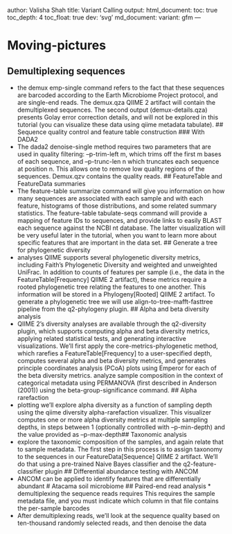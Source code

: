 author: Valisha Shah
title: Variant Calling
output:
  html_document:
    toc: true
    toc_depth: 4
    toc_float: true
    dev: 'svg'
  md_document:
    variant: gfm
---

# Moving-pictures
## Demultiplexing sequences 
* the demux emp-single command refers to the fact that these sequences are barcoded according to the Earth Microbiome Project protocol, and are single-end reads. The demux.qza QIIME 2 artifact will contain the demultiplexed sequences. The second output (demux-details.qza) presents Golay error correction details, and will not be explored in this tutorial (you can visualize these data using qiime metadata tabulate). 
## Sequence quality control and feature table construction 
### With DADA2 
* The dada2 denoise-single method requires two parameters that are used in quality filtering: –p-trim-left m, which trims off the first m bases of each sequence, and –p-trunc-len n which truncates each sequence at position n. This allows one to remove low quality regions of the sequences. Demux.qzv contains the quality reads. 
## FeatureTable and FeatureData summaries 
* The feature-table summarize command will give you information on how many sequences are associated with each sample and with each feature, histograms of those distributions, and some related summary statistics. The feature-table tabulate-seqs command will provide a mapping of feature IDs to sequences, and provide links to easily BLAST each sequence against the NCBI nt database. The latter visualization will be very useful later in the tutorial, when you want to learn more about specific features that are important in the data set. 
## Generate a tree for phylogenetic diversity
* analyses QIIME supports several phylogenetic diversity metrics, including Faith’s Phylogenetic Diversity and weighted and unweighted UniFrac. In addition to counts of features per sample (i.e., the data in the FeatureTable[Frequency] QIIME 2 artifact), these metrics require a rooted phylogenetic tree relating the features to one another. This information will be stored in a Phylogeny[Rooted] QIIME 2 artifact. To generate a phylogenetic tree we will use align-to-tree-mafft-fasttree pipeline from the q2-phylogeny plugin. 
## Alpha and beta diversity analysis 
* QIIME 2’s diversity analyses are available through the q2-diversity plugin, which supports computing alpha and beta diversity metrics, applying related statistical tests, and generating interactive visualizations. We’ll first apply the core-metrics-phylogenetic method, which rarefies a FeatureTable[Frequency] to a user-specified depth, computes several alpha and beta diversity metrics, and generates principle coordinates analysis (PCoA) plots using Emperor for each of the beta diversity metrics. analyze sample composition in the context of categorical metadata using PERMANOVA (first described in Anderson (2001)) using the beta-group-significance command. 
## Alpha rarefaction 
* plotting we’ll explore alpha diversity as a function of sampling depth using the qiime diversity alpha-rarefaction visualizer. This visualizer computes one or more alpha diversity metrics at multiple sampling depths, in steps between 1 (optionally controlled with –p-min-depth) and the value provided as –p-max-depth## Taxonomic analysis 
* explore the taxonomic composition of the samples, and again relate that to sample metadata. The first step in this process is to assign taxonomy to the sequences in our FeatureData[Sequence] QIIME 2 artifact. We’ll do that using a pre-trained Naive Bayes classifier and the q2-feature-classifier plugin 
## Differential abundance testing with ANCOM 
* ANCOM can be applied to identify features that are differentially abundant # Atacama soil microbiome ## Paired-end read analysis * demultiplexing the sequence reads requires This requires the sample metadata file, and you must indicate which column in that file contains the per-sample barcodes 
* After demultiplexing reads, we’ll look at the sequence quality based on ten-thousand randomly selected reads, and then denoise the data
